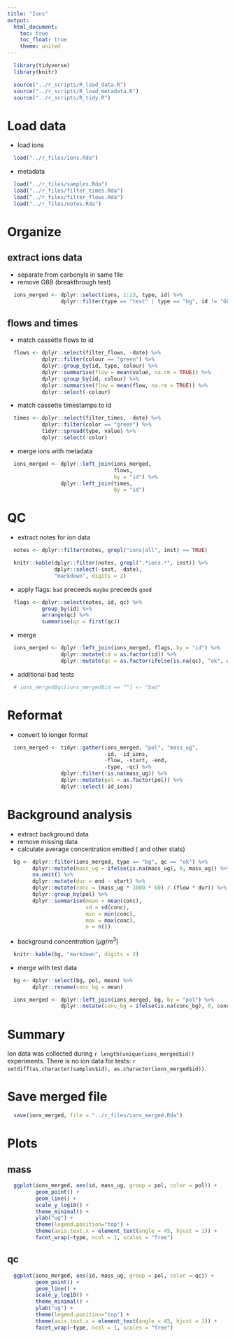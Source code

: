 ```yaml
---
title: "Ions"
output:
  html_document:
    toc: true
    toc_float: true
    theme: united
---
```


```r
  library(tidyverse)
  library(knitr)
```

```r
  source("../r_scripts/R_load_data.R")
  source("../r_scripts/R_load_metadata.R")
  source("../r_scripts/R_tidy.R")
```

# Load data

* load ions

```r
  load("../r_files/ions.Rda")
```

* metadata

```r
  load("../r_files/samples.Rda")
  load("../r_files/filter_times.Rda")
  load("../r_files/filter_flows.Rda")
  load("../r_files/notes.Rda")
```

# Organize

## extract ions data

* separate from carbonyls in same file
* remove G8B (breakthrough test)

```r
  ions_merged <- dplyr::select(ions, 1:23, type, id) %>%
                 dplyr::filter(type == "test" | type == "bg", id != "G8B")
```

## flows and times

* match cassette flows to id

```r
  flows <- dplyr::select(filter_flows, -date) %>%
           dplyr::filter(colour == "green") %>%
           dplyr::group_by(id, type, colour) %>%
           dplyr::summarise(flow = mean(value, na.rm = TRUE)) %>%
           dplyr::group_by(id, colour) %>%
           dplyr::summarise(flow = mean(flow, na.rm = TRUE)) %>%
           dplyr::select(-colour)
```

* match cassette timestamps to id

```r
  times <- dplyr::select(filter_times, -date) %>%
           dplyr::filter(color == "green") %>%
           tidyr::spread(type, value) %>%
           dplyr::select(-color)
```

* merge ions with metadata

```r
  ions_merged <- dplyr::left_join(ions_merged,
                                  flows,
                                  by = "id") %>%
                 dplyr::left_join(times,
                                  by = "id")
```

# QC

* extract notes for ion data 

```r
  notes <- dplyr::filter(notes, grepl("ions|all", inst) == TRUE)
```

```r
  knitr::kable(dplyr::filter(notes, grepl(".*ions.*", inst)) %>% 
               dplyr::select(-inst, -date),
               "markdown", digits = 2)
```

* apply flags: `bad` preceeds `maybe` preceeds `good`

```r
  flags <- dplyr::select(notes, id, qc) %>%
           group_by(id) %>%
           arrange(qc) %>%
           summarise(qc = first(qc))
```

* merge

```r
  ions_merged <- dplyr::left_join(ions_merged, flags, by = "id") %>%
                 dplyr::mutate(id = as.factor(id)) %>%
                 dplyr::mutate(qc = as.factor(ifelse(is.na(qc), "ok", as.character(qc))))
```

* additional bad tests

```r
  # ions_merged$qc[ions_merged$id == ""] <- "bad"
```

# Reformat

* convert to longer format

```r
  ions_merged <- tidyr::gather(ions_merged, "pol", "mass_ug",
                               -id, -id_ions,
                               -flow, -start, -end,
                               -type, -qc) %>%
                 dplyr::filter(!is.na(mass_ug)) %>%
                 dplyr::mutate(pol = as.factor(pol)) %>%
                 dplyr::select(-id_ions)
```

# Background analysis

* extract background data
* remove missing data
* calculate average concentration emitted ( and other stats)

```r
  bg <- dplyr::filter(ions_merged, type == "bg", qc == "ok") %>%
        dplyr::mutate(mass_ug = ifelse(is.na(mass_ug), 0, mass_ug)) %>%
        na.omit() %>%
        dplyr::mutate(dur = end - start) %>%
        dplyr::mutate(conc = (mass_ug * 1000 * 60) / (flow * dur)) %>%  # ug * 1000 * 60 / (L/min * s) = ug / m^3
        dplyr::group_by(pol) %>%
        dplyr::summarise(mean = mean(conc),
                         sd = sd(conc),
                         min = min(conc),
                         max = max(conc),
                         n = n())
```

* background concentration ($\mu g/m^3$)

```r
  knitr::kable(bg, "markdown", digits = 2)
```

* merge with test data

```r
  bg <- dplyr::select(bg, pol, mean) %>%
        dplyr::rename(conc_bg = mean)

  ions_merged <- dplyr::left_join(ions_merged, bg, by = "pol") %>%
                 dplyr::mutate(conc_bg = ifelse(is.na(conc_bg), 0, conc_bg))
```

# Summary

Ion data was collected during `r length(unique(ions_merged$id))` experiments. There is no ion data for tests: `r setdiff(as.character(samples$id), as.character(ions_merged$id))`.

# Save merged file

```r
  save(ions_merged, file = "../r_files/ions_merged.Rda")
```

# Plots

## mass

```r
  ggplot(ions_merged, aes(id, mass_ug, group = pol, color = pol)) +
         geom_point() +
         geom_line() +
         scale_y_log10() +
         theme_minimal() +
         ylab("ug") +
         theme(legend.position="top") +
         theme(axis.text.x = element_text(angle = 45, hjust = 1)) +
         facet_wrap(~type, ncol = 1, scales = "free")
```

## qc

```r
  ggplot(ions_merged, aes(id, mass_ug, group = pol, color = qc)) +
         geom_point() +
         geom_line() +
         scale_y_log10() +
         theme_minimal() +
         ylab("ug") +
         theme(legend.position="top") +
         theme(axis.text.x = element_text(angle = 45, hjust = 1)) +
         facet_wrap(~type, ncol = 1, scales = "free")
```
